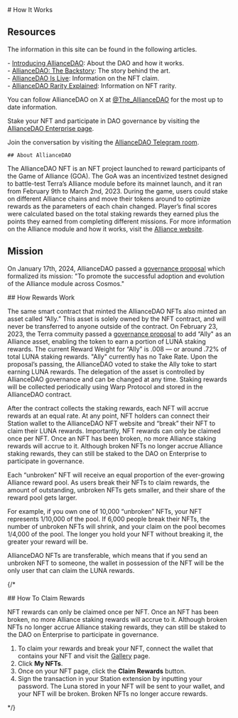 
<div className={styles.content__wrapper}>
  # How It Works

<div className={styles.section}>
  
  ## Resources

  The information in this site can be found in the following articles. 

\- [Introducing AllianceDAO](https://medium.com/terra-money/introducing-alliancedao-84ab93501f3c): About the DAO and how it works.  
\- [AllianceDAO: The Backstory](https://medium.com/terra-money/alliancedao-the-backstory-15c4901f4f2d): The story behind the art.  
\- [AllianceDAO Is Live](https://medium.com/terra-money/alliancedao-is-live-47aea2cdfb79): Information on the NFT claim.  
\- [AllianceDAO Rarity Explained](https://www.notion.so/terra-money/AllianceDAO-NFT-Rarity-8703a27a9eb74844a71469936afba6b4?pvs=4): Information on NFT rarity.  

You can follow AllianceDAO on X at [@The_AllianceDAO](https://twitter.com/The_AllianceDAO) for the most up to date information. 

Stake your NFT and participate in DAO governance by visiting the [AllianceDAO Enterprise page](https://dao.enterprise.money/dao?address=terra1g0mfrpswewteaf9ky4rlj09wh5njp6u9xxk94uszplw4qz2f9mzq3k27fm). 

Join the conversation by visiting the [AllianceDAO Telegram room](https://t.me/The_AllianceDAO). 

</div>


  <div className={styles.section}>

    ## About AllianceDAO

The AllianceDAO NFT is an NFT project launched to reward participants of the Game of Alliance (GOA). The GoA was an incentivized testnet designed to battle-test Terra’s Alliance module before its mainnet launch, and it ran from February 9th to March 2nd, 2023. During the game, users could stake on different Alliance chains and move their tokens around to optimize rewards as the parameters of each chain changed. Player’s final scores were calculated based on the total staking rewards they earned plus the points they earned from completing different missions. For more information on the Alliance module and how it works, visit the [Alliance website](https://alliance.terra.money/).  

## Mission

On January 17th, 2024, AllianceDAO passed a [governance proposal](https://dao.enterprise.money/dao/proposal?address=terra1g0mfrpswewteaf9ky4rlj09wh5njp6u9xxk94uszplw4qz2f9mzq3k27fm&id=10) which formalized its mission: "To promote the successful adoption and evolution of the Alliance module across Cosmos." 

</div>

  <div className={styles.section}>
    ## How Rewards Work

The same smart contract that minted the AllianceDAO NFTs also minted an asset called “Ally.” This asset is solely owned by the NFT contract, and will never be transferred to anyone outside of the contract. On February 23, 2023, the Terra commuity passed a [governance proposal](https://station.terra.money/proposal/phoenix-1/4801) to add “Ally" as an Alliance asset, enabling the token to earn a portion of LUNA staking rewards. The current Reward Weight for “Ally” is .008 — or around .72% of total LUNA staking rewards. "Ally" currently has no Take Rate. Upon the proposal’s passing, the AllianceDAO voted to stake the Ally toke to start earning LUNA rewards. The delegation of the asset is controlled by AllianceDAO governance and can be changed at any time. Staking rewards will be collected periodically using Warp Protocol and stored in the AllianceDAO contract.

After the contract collects the staking rewards, each NFT will accrue rewards at an equal rate. At any point, NFT holders can connect their Station wallet to the AllianceDAO NFT website and “break” their NFT to claim their LUNA rewards. Importantly, NFT rewards can only be claimed once per NFT. Once an NFT has been broken, no more Alliance staking rewards will accrue to it. Although broken NFTs no longer accrue Alliance staking rewards, they can still be staked to the DAO on Enterprise to participate in governance.

Each “unbroken” NFT will receive an equal proportion of the ever-growing Alliance reward pool. As users break their NFTs to claim rewards, the amount of outstanding, unbroken NFTs gets smaller, and their share of the reward pool gets larger.

For example, if you own one of 10,000 “unbroken” NFTs, your NFT represents 1/10,000 of the pool. If 6,000 people break their NFTs, the number of unbroken NFTs will shrink, and your claim on the pool becomes 1/4,000 of the pool. The longer you hold your NFT without breaking it, the greater your reward will be.

AllianceDAO NFTs are transferable, which means that if you send an unbroken NFT to someone, the wallet in possession of the NFT will be the only user that can claim the LUNA rewards.


  </div>





  {/* <div className={styles.section}>
    ## How To Claim Rewards

NFT rewards can only be claimed once per NFT. Once an NFT has been broken, no more Alliance staking rewards will accrue to it. Although broken NFTs no longer accrue Alliance staking rewards, they can still be staked to the DAO on Enterprise to participate in governance. 

1. To claim your rewards and break your NFT, connect the wallet that contains your NFT and visit the [Gallery](http://dao.alliance.money/nft-gallery) page. 
2. Click **My NFTs**. 
3. Once on your NFT page, click the **Claim Rewards** button.
4. Sign the transaction in your Station extension by inputting your password. The Luna stored in your NFT will be sent to your wallet, and your NFT will be broken. Broken NFTs no longer accure rewards. 



</div> */}
<br />
<br />

</div>